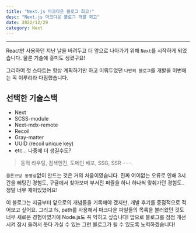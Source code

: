 ```yaml
---
title: "Next.js 마크다운 블로그 회고!"
desc: "Next.js 마크다운 블로그 개발 회고"
date: 2022/12/29
category: Next
---
```


---

React만 사용하던 지난 날을 버려두고 더 앞으로 나아가기 위해
`Next`를 시작하게 되었습니다. 물론 기술에 흥미도 생겼구요!

그리하여 첫 스타트는 항상 계획하기만 하고 미뤄두었던 `나만의 블로그`를
개발을 이번에는 꼭 이루리라 다짐했습니다.

## 선택한 기술스택

- Next
- SCSS-module
- Next-mdx-remote
- Recoil
- Gray-matter
- UUID (recoil unique key)
- etc... 나중에 더 생길수도?

> 동적 라우팅, 검색엔진, 도메인 배포, SSG, SSR ······.

`클론코딩 동영상`없이 만드는 것은 거의 처음이였습니다. 진짜 어이없는 오류로 인해 3시간을 뻐팅긴 경험도,
구글에서 찾아보며 부서진 퍼즐을 하나 하나씩 맞춰가던 경험도.. 정말 너무 재미있었어요!

이 블로그는 지금부터 앞으로의 개념들을 기록해야 겠지만, 개발 후기를 중점적으로 적어보고 싶어요.
그리고 fs, path를 사용해서 마크다운 파일들의 목록을 불러왔던 것도 너무 새로운 경험이였기에
Node.js도 꼭 익히고 싶습니다! 앞으로 블로그를 점점 개선시켜 잠시 들려서 웃다 가실 수 있는 그런
블로그가 될 수 있도록 노력하겠습니다!
